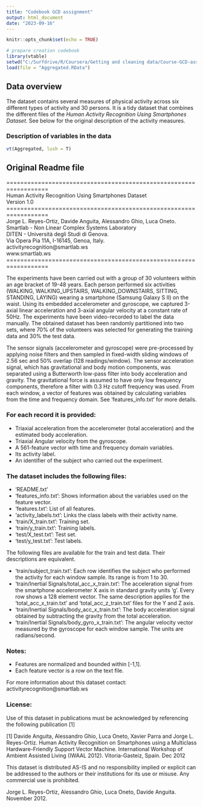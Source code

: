 ```yaml
---
title: "Codebook GCD assignment"
output: html_document
date: "2023-09-16"
---
```


```r
knitr::opts_chunk$set(echo = TRUE)

# prepare creation codebook
library(vtable)
setwd("C:/Surfdrive/R/Coursera/Getting and cleaning data/Course-GCD-assignment")
load(file = "Aggregated.RData")

```

## Data overview

The dataset contains several measures of physical activity across six different types of activity and 30 persons. It is a tidy dataset that combines the different files of the *Human Activity Recognition Using Smartphones Dataset*. See below for the original description of the activity measures.


### Description of variables in the data

```r

vt(Aggregated, lush = T)

```

## Original Readme file

==================================================================  
Human Activity Recognition Using Smartphones Dataset  
Version 1.0  
==================================================================  
Jorge L. Reyes-Ortiz, Davide Anguita, Alessandro Ghio, Luca Oneto.  
Smartlab - Non Linear Complex Systems Laboratory  
DITEN - Università degli Studi di Genova.  
Via Opera Pia 11A, I-16145, Genoa, Italy.  
activityrecognition@smartlab.ws  
www.smartlab.ws  
==================================================================  

The experiments have been carried out with a group of 30 volunteers within an age bracket of 19-48 years. Each person performed six activities (WALKING, WALKING_UPSTAIRS, WALKING_DOWNSTAIRS, SITTING, STANDING, LAYING) wearing a smartphone (Samsung Galaxy S II) on the waist. Using its embedded accelerometer and gyroscope, we captured 3-axial linear acceleration and 3-axial angular velocity at a constant rate of 50Hz. The experiments have been video-recorded to label the data manually. The obtained dataset has been randomly partitioned into two sets, where 70% of the volunteers was selected for generating the training data and 30% the test data. 

The sensor signals (accelerometer and gyroscope) were pre-processed by applying noise filters and then sampled in fixed-width sliding windows of 2.56 sec and 50% overlap (128 readings/window). The sensor acceleration signal, which has gravitational and body motion components, was separated using a Butterworth low-pass filter into body acceleration and gravity. The gravitational force is assumed to have only low frequency components, therefore a filter with 0.3 Hz cutoff frequency was used. From each window, a vector of features was obtained by calculating variables from the time and frequency domain. See 'features_info.txt' for more details. 

### For each record it is provided:

- Triaxial acceleration from the accelerometer (total acceleration) and the estimated body acceleration.
- Triaxial Angular velocity from the gyroscope. 
- A 561-feature vector with time and frequency domain variables. 
- Its activity label. 
- An identifier of the subject who carried out the experiment.

### The dataset includes the following files:

- 'README.txt'  
- 'features_info.txt': Shows information about the variables used on the feature vector.  
- 'features.txt': List of all features.  
- 'activity_labels.txt': Links the class labels with their activity name.  
- 'train/X_train.txt': Training set.  
- 'train/y_train.txt': Training labels.  
- 'test/X_test.txt': Test set.  
- 'test/y_test.txt': Test labels.  

The following files are available for the train and test data. Their descriptions are equivalent.   

- 'train/subject_train.txt': Each row identifies the subject who performed the activity for each window sample. Its range is from 1 to 30.   
- 'train/Inertial Signals/total_acc_x_train.txt': The acceleration signal from the smartphone accelerometer X axis in standard gravity units 'g'. Every row shows a 128 element vector. The same description applies for the 'total_acc_x_train.txt' and 'total_acc_z_train.txt' files for the Y and Z axis.   
- 'train/Inertial Signals/body_acc_x_train.txt': The body acceleration signal obtained by subtracting the gravity from the total acceleration.   
- 'train/Inertial Signals/body_gyro_x_train.txt': The angular velocity vector measured by the gyroscope for each window sample. The units are radians/second.   

### Notes:

- Features are normalized and bounded within [-1,1].  
- Each feature vector is a row on the text file.  

For more information about this dataset contact: activityrecognition@smartlab.ws

### License:

Use of this dataset in publications must be acknowledged by referencing the following publication [1] 

[1] Davide Anguita, Alessandro Ghio, Luca Oneto, Xavier Parra and Jorge L. Reyes-Ortiz. Human Activity Recognition on Smartphones using a Multiclass Hardware-Friendly Support Vector Machine. International Workshop of Ambient Assisted Living (IWAAL 2012). Vitoria-Gasteiz, Spain. Dec 2012

This dataset is distributed AS-IS and no responsibility implied or explicit can be addressed to the authors or their institutions for its use or misuse. Any commercial use is prohibited.

Jorge L. Reyes-Ortiz, Alessandro Ghio, Luca Oneto, Davide Anguita. November 2012.




